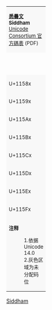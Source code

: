 {| border="1" cellspacing="0" cellpadding="5" class="wikitable" style="border-collapse:collapse;background:#FFFFFF;font-size:large;text-align:center"
| colspan="17" style="background:#F8F8F8;font-size:small"| '''[[悉曇文 (Unicode區段)|悉曇文]]'''<br />'''Siddham'''{{ref label|U11580_as_of_Unicode_version|1}}{{ref label|U11580_grey|2}}<br />[http://www.unicode.org/charts/PDF/U11580.pdf Unicode Consortium 官方碼表] (PDF)
|- style="background:#F8F8F8;font-size:small"
| style="width:45pt" | &nbsp; || style="width:20pt"  | 0 || style="width:20pt"  | 1 || style="width:20pt"  | 2 || style="width:20pt"  | 3 || style="width:20pt"  | 4 || style="width:20pt"  | 5 || style="width:20pt"  | 6 || style="width:20pt"  | 7 || style="width:20pt"  | 8 || style="width:20pt"  | 9 || style="width:20pt"  | A || style="width:20pt"  | B || style="width:20pt"  | C || style="width:20pt"  | D || style="width:20pt"  | E || style="width:20pt"  | F
|-
| style="background:#F8F8F8;font-size:small"| U+1158x
| title="U+11580: SIDDHAM LETTER A" | &#x11580;
| title="U+11581: SIDDHAM LETTER AA" | &#x11581;
| title="U+11582: SIDDHAM LETTER I" | &#x11582;
| title="U+11583: SIDDHAM LETTER II" | &#x11583;
| title="U+11584: SIDDHAM LETTER U" | &#x11584;
| title="U+11585: SIDDHAM LETTER UU" | &#x11585;
| title="U+11586: SIDDHAM LETTER VOCALIC R" | &#x11586;
| title="U+11587: SIDDHAM LETTER VOCALIC RR" | &#x11587;
| title="U+11588: SIDDHAM LETTER VOCALIC L" | &#x11588;
| title="U+11589: SIDDHAM LETTER VOCALIC LL" | &#x11589;
| title="U+1158A: SIDDHAM LETTER E" | &#x1158A;
| title="U+1158B: SIDDHAM LETTER AI" | &#x1158B;
| title="U+1158C: SIDDHAM LETTER O" | &#x1158C;
| title="U+1158D: SIDDHAM LETTER AU" | &#x1158D;
| title="U+1158E: SIDDHAM LETTER KA" | &#x1158E;
| title="U+1158F: SIDDHAM LETTER KHA" | &#x1158F;
|-
| style="background:#F8F8F8;font-size:small"| U+1159x
| title="U+11590: SIDDHAM LETTER GA" | &#x11590;
| title="U+11591: SIDDHAM LETTER GHA" | &#x11591;
| title="U+11592: SIDDHAM LETTER NGA" | &#x11592;
| title="U+11593: SIDDHAM LETTER CA" | &#x11593;
| title="U+11594: SIDDHAM LETTER CHA" | &#x11594;
| title="U+11595: SIDDHAM LETTER JA" | &#x11595;
| title="U+11596: SIDDHAM LETTER JHA" | &#x11596;
| title="U+11597: SIDDHAM LETTER NYA" | &#x11597;
| title="U+11598: SIDDHAM LETTER TTA" | &#x11598;
| title="U+11599: SIDDHAM LETTER TTHA" | &#x11599;
| title="U+1159A: SIDDHAM LETTER DDA" | &#x1159A;
| title="U+1159B: SIDDHAM LETTER DDHA" | &#x1159B;
| title="U+1159C: SIDDHAM LETTER NNA" | &#x1159C;
| title="U+1159D: SIDDHAM LETTER TA" | &#x1159D;
| title="U+1159E: SIDDHAM LETTER THA" | &#x1159E;
| title="U+1159F: SIDDHAM LETTER DA" | &#x1159F;
|-
| style="background:#F8F8F8;font-size:small"| U+115Ax
| title="U+115A0: SIDDHAM LETTER DHA" | &#x115A0;
| title="U+115A1: SIDDHAM LETTER NA" | &#x115A1;
| title="U+115A2: SIDDHAM LETTER PA" | &#x115A2;
| title="U+115A3: SIDDHAM LETTER PHA" | &#x115A3;
| title="U+115A4: SIDDHAM LETTER BA" | &#x115A4;
| title="U+115A5: SIDDHAM LETTER BHA" | &#x115A5;
| title="U+115A6: SIDDHAM LETTER MA" | &#x115A6;
| title="U+115A7: SIDDHAM LETTER YA" | &#x115A7;
| title="U+115A8: SIDDHAM LETTER RA" | &#x115A8;
| title="U+115A9: SIDDHAM LETTER LA" | &#x115A9;
| title="U+115AA: SIDDHAM LETTER VA" | &#x115AA;
| title="U+115AB: SIDDHAM LETTER SHA" | &#x115AB;
| title="U+115AC: SIDDHAM LETTER SSA" | &#x115AC;
| title="U+115AD: SIDDHAM LETTER SA" | &#x115AD;
| title="U+115AE: SIDDHAM LETTER HA" | &#x115AE;
| title="U+115AF: SIDDHAM VOWEL SIGN AA" | &#x115AF;
|-
| style="background:#F8F8F8;font-size:small"| U+115Bx
| title="U+115B0: SIDDHAM VOWEL SIGN I" | &#x115B0;
| title="U+115B1: SIDDHAM VOWEL SIGN II" | &#x115B1;
| title="U+115B2: SIDDHAM VOWEL SIGN U" | &#x115B2;
| title="U+115B3: SIDDHAM VOWEL SIGN UU" | &#x115B3;
| title="U+115B4: SIDDHAM VOWEL SIGN VOCALIC R" | &#x115B4;
| title="U+115B5: SIDDHAM VOWEL SIGN VOCALIC RR" | &#x115B5;
| title="Reserved" style="background-color:#CCCCCC;" |  
| title="Reserved" style="background-color:#CCCCCC;" |  
| title="U+115B8: SIDDHAM VOWEL SIGN E" | &#x115B8;
| title="U+115B9: SIDDHAM VOWEL SIGN AI" | &#x115B9;
| title="U+115BA: SIDDHAM VOWEL SIGN O" | &#x115BA;
| title="U+115BB: SIDDHAM VOWEL SIGN AU" | &#x115BB;
| title="U+115BC: SIDDHAM SIGN CANDRABINDU" | &#x115BC;
| title="U+115BD: SIDDHAM SIGN ANUSVARA" | &#x115BD;
| title="U+115BE: SIDDHAM SIGN VISARGA" | &#x115BE;
| title="U+115BF: SIDDHAM SIGN VIRAMA" | &#x115BF;
|-
| style="background:#F8F8F8;font-size:small"| U+115Cx
| title="U+115C0: SIDDHAM SIGN NUKTA" | &#x115C0;
| title="U+115C1: SIDDHAM SIGN SIDDHAM" | &#x115C1;
| title="U+115C2: SIDDHAM DANDA" | &#x115C2;
| title="U+115C3: SIDDHAM DOUBLE DANDA" | &#x115C3;
| title="U+115C4: SIDDHAM SEPARATOR DOT" | &#x115C4;
| title="U+115C5: SIDDHAM SEPARATOR BAR" | &#x115C5;
| title="U+115C6: SIDDHAM REPETITION MARK-1" | &#x115C6;
| title="U+115C7: SIDDHAM REPETITION MARK-2" | &#x115C7;
| title="U+115C8: SIDDHAM REPETITION MARK-3" | &#x115C8;
| title="U+115C9: SIDDHAM END OF TEXT MARK" | &#x115C9;
| title="U+115CA: SIDDHAM SECTION MARK WITH TRIDENT AND U-SHAPED ORNAMENTS" | &#x115CA;
| title="U+115CB: SIDDHAM SECTION MARK WITH TRIDENT AND DOTTED CRESCENTS" | &#x115CB;
| title="U+115CC: SIDDHAM SECTION MARK WITH RAYS AND DOTTED CRESCENTS" | &#x115CC;
| title="U+115CD: SIDDHAM SECTION MARK WITH RAYS AND DOTTED DOUBLE CRESCENTS" | &#x115CD;
| title="U+115CE: SIDDHAM SECTION MARK WITH RAYS AND DOTTED TRIPLE CRESCENTS" | &#x115CE;
| title="U+115CF: SIDDHAM SECTION MARK DOUBLE RING" | &#x115CF;
|-
| style="background:#F8F8F8;font-size:small"| U+115Dx
| title="U+115D0: SIDDHAM SECTION MARK DOUBLE RING WITH RAYS" | &#x115D0;
| title="U+115D1: SIDDHAM SECTION MARK WITH DOUBLE CRESCENTS" | &#x115D1;
| title="U+115D2: SIDDHAM SECTION MARK WITH TRIPLE CRESCENTS" | &#x115D2;
| title="U+115D3: SIDDHAM SECTION MARK WITH QUADRUPLE CRESCENTS" | &#x115D3;
| title="U+115D4: SIDDHAM SECTION MARK WITH SEPTUPLE CRESCENTS" | &#x115D4;
| title="U+115D5: SIDDHAM SECTION MARK WITH CIRCLES AND RAYS" | &#x115D5;
| title="U+115D6: SIDDHAM SECTION MARK WITH CIRCLES AND TWO ENCLOSURES" | &#x115D6;
| title="U+115D7: SIDDHAM SECTION MARK WITH CIRCLES AND FOUR ENCLOSURES" | &#x115D7;
| title="U+115D8: SIDDHAM LETTER THREE-CIRCLE ALTERNATE I" | &#x115D8;
| title="U+115D9: SIDDHAM LETTER TWO-CIRCLE ALTERNATE I" | &#x115D9;
| title="U+115DA: SIDDHAM LETTER TWO-CIRCLE ALTERNATE II" | &#x115DA;
| title="U+115DB: SIDDHAM LETTER ALTERNATE U" | &#x115DB;
| title="U+115DC: SIDDHAM VOWEL SIGN ALTERNATE U" | &#x115DC;
| title="U+115DD: SIDDHAM VOWEL SIGN ALTERNATE UU" | &#x115DD;
| title="Reserved" style="background-color:#CCCCCC;" |  
| title="Reserved" style="background-color:#CCCCCC;" |  
|-
| style="background:#F8F8F8;font-size:small"| U+115Ex
| title="Reserved" style="background-color:#CCCCCC;" |  
| title="Reserved" style="background-color:#CCCCCC;" |  
| title="Reserved" style="background-color:#CCCCCC;" |  
| title="Reserved" style="background-color:#CCCCCC;" |  
| title="Reserved" style="background-color:#CCCCCC;" |  
| title="Reserved" style="background-color:#CCCCCC;" |  
| title="Reserved" style="background-color:#CCCCCC;" |  
| title="Reserved" style="background-color:#CCCCCC;" |  
| title="Reserved" style="background-color:#CCCCCC;" |  
| title="Reserved" style="background-color:#CCCCCC;" |  
| title="Reserved" style="background-color:#CCCCCC;" |  
| title="Reserved" style="background-color:#CCCCCC;" |  
| title="Reserved" style="background-color:#CCCCCC;" |  
| title="Reserved" style="background-color:#CCCCCC;" |  
| title="Reserved" style="background-color:#CCCCCC;" |  
| title="Reserved" style="background-color:#CCCCCC;" |  
|-
| style="background:#F8F8F8;font-size:small"| U+115Fx
| title="Reserved" style="background-color:#CCCCCC;" |  
| title="Reserved" style="background-color:#CCCCCC;" |  
| title="Reserved" style="background-color:#CCCCCC;" |  
| title="Reserved" style="background-color:#CCCCCC;" |  
| title="Reserved" style="background-color:#CCCCCC;" |  
| title="Reserved" style="background-color:#CCCCCC;" |  
| title="Reserved" style="background-color:#CCCCCC;" |  
| title="Reserved" style="background-color:#CCCCCC;" |  
| title="Reserved" style="background-color:#CCCCCC;" |  
| title="Reserved" style="background-color:#CCCCCC;" |  
| title="Reserved" style="background-color:#CCCCCC;" |  
| title="Reserved" style="background-color:#CCCCCC;" |  
| title="Reserved" style="background-color:#CCCCCC;" |  
| title="Reserved" style="background-color:#CCCCCC;" |  
| title="Reserved" style="background-color:#CCCCCC;" |  
| title="Reserved" style="background-color:#CCCCCC;" |  
|-
| colspan="17" style="background:#F8F8F8;font-size:small;text-align:left"| '''注释'''
:1.{{note|U11580_as_of_Unicode_version}}依据 Unicode 14.0
:2.{{note|U11580_grey}}灰色区域为未分配码位
|}<noinclude>
[[Category:Unicode模板|Siddham]]
{{Documentation|Template:Unicode chart/block documentation}}
</noinclude>